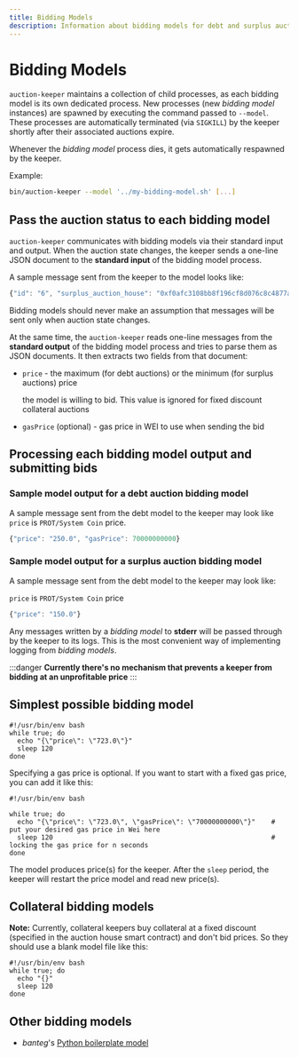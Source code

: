 ```yaml
---
title: Bidding Models
description: Information about bidding models for debt and surplus auction keepers
---
```


# Bidding Models

`auction-keeper` maintains a collection of child processes, as each bidding model is its own dedicated process. New processes \(new _bidding model_ instances\) are spawned by executing the command passed to `--model`. These processes are automatically terminated \(via `SIGKILL`\) by the keeper shortly after their associated auctions expire.

Whenever the _bidding model_ process dies, it gets automatically respawned by the keeper.

Example:

```bash
bin/auction-keeper --model '../my-bidding-model.sh' [...]
```

## Pass the auction status to each bidding model

`auction-keeper` communicates with bidding models via their standard input and output. When the auction state changes, the keeper sends a one-line JSON document to the **standard input** of the bidding model process.

A sample message sent from the keeper to the model looks like:

```javascript
{"id": "6", "surplus_auction_house": "0xf0afc3108bb8f196cf8d076c8c4877a4c53d4e7c", "bid_amount": "7.142857142857142857", "amount_to_sell": "10000.000000000000000000", "bid_increase": "1.050000000000000000", "high_bidder": "0x00531a10c4fbd906313768d277585292aa7c923a", "block_time": 1530530620, "bid_expiry": 1530541420, "auction_deadline": 1531135256, "price": "1400.000000000000000028"}
```

Bidding models should never make an assumption that messages will be sent only when auction state changes.

At the same time, the `auction-keeper` reads one-line messages from the **standard output** of the bidding model process and tries to parse them as JSON documents. It then extracts two fields from that document:

* `price` - the maximum \(for debt auctions\) or the minimum \(for surplus auctions\) price

  the model is willing to bid. This value is ignored for fixed discount collateral auctions

* `gasPrice` \(optional\) - gas price in WEI to use when sending the bid

## Processing each bidding model output and submitting bids

### Sample model output for a debt auction bidding model

A sample message sent from the debt model to the keeper may look like `price` is `PROT/System Coin` price.

```javascript
{"price": "250.0", "gasPrice": 70000000000}
```

### Sample model output for a surplus auction bidding model

A sample message sent from the debt model to the keeper may look like:

`price` is `PROT/System Coin` price

```javascript
{"price": "150.0"}
```

Any messages written by a _bidding model_ to **stderr** will be passed through by the keeper to its logs. This is the most convenient way of implementing logging from _bidding models_.

:::danger
**Currently there's no mechanism that prevents a keeper from bidding at an unprofitable price**
:::

## Simplest possible bidding model

```text
#!/usr/bin/env bash
while true; do
  echo "{\"price\": \"723.0\"}"
  sleep 120                   
done
```

Specifying a gas price is optional. If you want to start with a fixed gas price, you can add it like this:

```text
#!/usr/bin/env bash

while true; do
  echo "{\"price\": \"723.0\", \"gasPrice\": \"70000000000\"}"    # put your desired gas price in Wei here
  sleep 120                                                       # locking the gas price for n seconds
done
```

The model produces price\(s\) for the keeper. After the `sleep` period, the keeper will restart the price model and read new price\(s\).

## Collateral bidding models

**Note:** Currently, collateral keepers buy collateral at a fixed discount \(specified in the auction house smart contract\) and don't bid prices. So they should use a blank model file like this:

```text
#!/usr/bin/env bash
while true; do
  echo "{}"
  sleep 120
done
```

## Other bidding models

* _banteg_'s [Python boilerplate model](https://gist.github.com/banteg/93808e6c0f1b9b6b470beaba5a140813)
